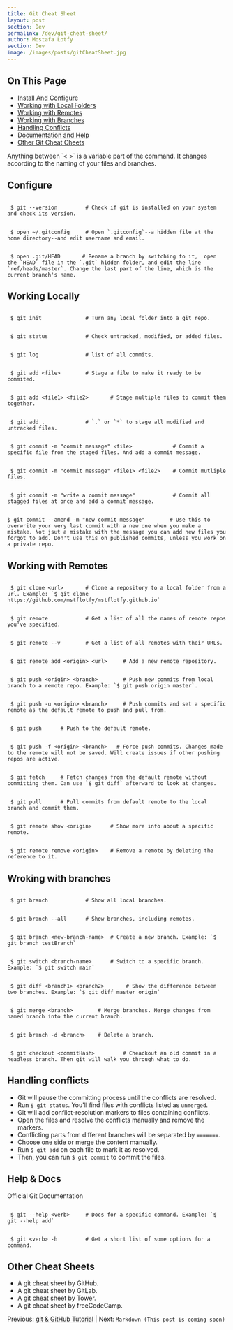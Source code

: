 ```yaml
---
title: Git Cheat Sheet
layout: post
section: Dev
permalink: /dev/git-cheat-sheet/
author: Mostafa Lotfy
section: Dev
image: /images/posts/gitCheatSheet.jpg
---
```


## On This Page

- [Install And Configure](#install)
- [Working with Local Folders](#local)
- [Working with Remotes](#remote)
- [Working with Branches](#branches)
- [Handling Conflicts](#conflicts)
- [Documentation and Help](#docs)
- [Other Git Cheat Cheets](#other)

<p class="call-out">
  Anything between `< >` is a variable part of the command. It changes according to the naming of your files and branches.
</p>

## <a name="install"></a>Configure


```

 $ git --version         # Check if git is installed on your system and check its version.

```


```

 $ open ~/.gitconfig     # Open `.gitconfig`--a hidden file at the home directory--and edit username and email.

```


```

 $ open .git/HEAD       # Rename a branch by switching to it,  open the `HEAD` file in the `.git` hidden folder, and edit the line `ref/heads/master`. Change the last part of the line, which is the current branch's name.

```

## <a name="local"></a>**Working Locally**

```

 $ git init              # Turn any local folder into a git repo.

```

```

 $ git status            # Check untracked, modified, or added files.

```

```

 $ git log               # list of all commits.

```

```

 $ git add <file>        # Stage a file to make it ready to be commited.

```

```

 $ git add <file1> <file2>       # Stage multiple files to commit them together.

```

```

 $ git add .             # `.` or `*` to stage all modified and untracked files.

```

```

 $ git commit -m "commit message" <file>             # Commit a specific file from the staged files. And add a commit message.

```

```

 $ git commit -m "commit message" <file1> <file2>    # Commit mutliple files.

```

```

 $ git commit -m "write a commit message"            # Commit all stagged files at once and add a commit message.

```

```

$ git commit --amend -m "new commit message"		# Use this to overwrite your very last commit with a new one when you make a mistake. Not jsut a mistake with the message you can add new files you forgot to add. Don't use this on published commits, unless you work on a private repo.

```

## <a name="remote"></a> **Working with Remotes**

```

 $ git clone <url>       # Clone a repository to a local folder from a url. Example: `$ git clone https://github.com/mstflotfy/mstflotfy.github.io`

```

```

 $ git remote            # Get a list of all the names of remote repos you've specified.

```

```

 $ git remote --v        # Get a list of all remotes with their URLs.

```

```

 $ git remote add <origin> <url>     # Add a new remote repository.

```

```

 $ git push <origin> <branch>        # Push new commits from local branch to a remote repo. Example: `$ git push origin master`.

```

```

 $ git push -u <origin> <branch>     # Push commits and set a specific remote as the default remote to push and pull from.

```

```

 $ git push      # Push to the default remote.

```

```

 $ git push -f <origin> <branch>   # Force push commits. Changes made to the remote will not be saved. Will create issues if other pushing repos are active.  

```

```

 $ git fetch     # Fetch changes from the default remote without committing them. Can use `$ git diff` afterward to look at changes.

```

```

 $ git pull      # Pull commits from default remote to the local branch and commit them.

```

```

 $ git remote show <origin>      # Show more info about a specific remote.

```

```

 $ git remote remove <origin>    # Remove a remote by deleting the reference to it.

```

## <a name="branches"></a> **Wroking with branches**

```

 $ git branch            # Show all local branches.

```

```

 $ git branch --all      # Show branches, including remotes.

```

```

 $ git branch <new-branch-name>  # Create a new branch. Example: `$ git branch testBranch`

```

```

 $ git switch <branch-name>      # Switch to a specific branch. Example: `$ git switch main`

```

```

 $ git diff <branch1> <branch2>       # Show the difference between two branches. Example: `$ git diff master origin`

```

```

 $ git merge <branch>        # Merge branches. Merge changes from named branch into the current branch.

```

```

 $ git branch -d <branch>    # Delete a branch.

```

```

 $ git checkout <commitHash>         # Cheackout an old commit in a headless branch. Then git will walk you through what to do.

```

## <a name="conflicts"></a> **Handling conflicts**

- Git will pause the committing process until the conflicts are resolved.
- Run `$ git status`. You'll find files with conflicts listed as `unmerged`.
- Git will add conflict-resolution markers to files containing conflicts.
- Open the files and resolve the conflicts manually and remove the markers.
- Conflicting parts from different branches will be separated by `=======`.
- Choose one side or merge the content manually.
- Run `$ git add` on each file to mark it as resolved.
- Then, you can run `$ git commit` to commit the files.



## <a name="docs"></a> **Help & Docs**

<CustomLink href="https://git-scm.com/docs">Official Git Documentation</CustomLink>


```

 $ git --help <verb>     # Docs for a specific command. Example: `$ git --help add`

```

```

 $ git <verb> -h         # Get a short list of some options for a command.

```

## <a name="other"></a> **Other Cheat Sheets**

- <CustomLink href="https://training.github.com/downloads/github-git-cheat-sheet/">A git cheat sheet by GitHub.</CustomLink>
- <CustomLink href="https://about.gitlab.com/images/press/git-cheat-sheet.pdf">A git cheat sheet by GitLab.</CustomLink>
- <CustomLink href="https://www.git-tower.com/blog/git-cheat-sheet/">A git cheat sheet by Tower.</CustomLink>
- <CustomLink href="https://www.freecodecamp.org/news/git-cheat-sheet/">A git cheat sheet by freeCodeCamp.</CustomLink>



Previous: [git & GitHub Tutorial](/dev/git-github-tutorial-very-beginner/)  | Next: `Markdown (This post is coming soon)`
